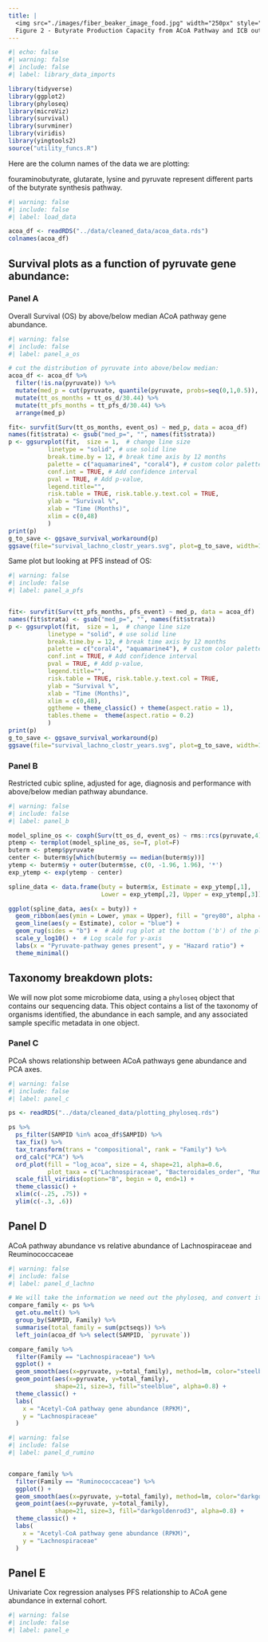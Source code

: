 ```yaml
--- 
title: |
  <img src="./images/fiber_beaker_image_food.jpg" width="250px" style="margin-left:5%; margin-right:5%"/>
  Figure 2 - Butyrate Production Capacity from ACoA Pathway and ICB outcome
---
```




```r
#| echo: false
#| warning: false
#| include: false
#| label: library_data_imports

library(tidyverse)
library(ggplot2)
library(phyloseq)
library(microViz)
library(survival)
library(survminer)
library(viridis)
library(yingtools2)
source("utility_funcs.R")


```

Here are the column names of the data we are plotting:

fouraminobutyrate, glutarate, lysine and pyruvate represent different parts of the butyrate synthesis pathway. 

```r
#| warning: false
#| include: false
#| label: load_data

acoa_df <- readRDS("../data/cleaned_data/acoa_data.rds")
colnames(acoa_df)
```

## Survival plots as a function of pyruvate gene abundance:

### Panel A

Overall Survival (OS) by above/below median ACoA pathway gene abundance. 

```r
#| warning: false
#| include: false
#| label: panel_a_os

# cut the distribution of pyruvate into above/below median:
acoa_df <- acoa_df %>%
  filter(!is.na(pyruvate)) %>%
  mutate(med_p = cut(pyruvate, quantile(pyruvate, probs=seq(0,1,0.5)), c("Below Median", "Above Median"))) %>% #ifelse(pyruvate > median(pyruvate, na.rm = T), "Above Median", "Below Median")) %>%
  mutate(tt_os_months = tt_os_d/30.44) %>%
  mutate(tt_pfs_months = tt_pfs_d/30.44) %>%
  arrange(med_p)

fit<- survfit(Surv(tt_os_months, event_os) ~ med_p, data = acoa_df)
names(fit$strata) <- gsub("med_p=", "", names(fit$strata))
p <- ggsurvplot(fit,  size = 1,  # change line size
           linetype = "solid", # use solid line
           break.time.by = 12, # break time axis by 12 months
           palette = c("aquamarine4", "coral4"), # custom color palette
           conf.int = TRUE, # Add confidence interval
           pval = TRUE, # Add p-value,
           legend.title="",
           risk.table = TRUE, risk.table.y.text.col = TRUE,
           ylab = "Survival %",
           xlab = "Time (Months)",
           xlim = c(0,48)
           ) 
print(p)
g_to_save <- ggsave_survival_workaround(p)
ggsave(file="survival_lachno_clostr_years.svg", plot=g_to_save, width=10, height=8)

```
Same plot but looking at PFS instead of OS:

```r
#| warning: false
#| include: false
#| label: panel_a_pfs


fit<- survfit(Surv(tt_pfs_months, pfs_event) ~ med_p, data = acoa_df)
names(fit$strata) <- gsub("med_p=", "", names(fit$strata))
p <- ggsurvplot(fit,  size = 1,  # change line size
           linetype = "solid", # use solid line
           break.time.by = 12, # break time axis by 12 months
           palette = c("coral4", "aquamarine4"), # custom color palette
           conf.int = TRUE, # Add confidence interval
           pval = TRUE, # Add p-value,
           legend.title="",
           risk.table = TRUE, risk.table.y.text.col = TRUE,
           ylab = "Survival %",
           xlab = "Time (Months)",
           xlim = c(0,48),
           ggtheme = theme_classic() + theme(aspect.ratio = 1),
           tables.theme =  theme(aspect.ratio = 0.2)
           ) 
print(p)
g_to_save <- ggsave_survival_workaround(p)
ggsave(file="survival_lachno_clostr_years.svg", plot=g_to_save, width=10, height=8)

```

### Panel B

Restricted cubic spline, adjusted for age, diagnosis and performance with above/below median pathway abundance. 

```r
#| warning: false
#| include: false
#| label: panel_b

model_spline_os <- coxph(Surv(tt_os_d, event_os) ~ rms::rcs(pyruvate,4) + age10 + factor(cohort) + ecog, acoa_df)
ptemp <- termplot(model_spline_os, se=T, plot=F)
buterm <- ptemp$pyruvate
center <- buterm$y[which(buterm$y == median(buterm$y))]
ytemp <- buterm$y + outer(buterm$se, c(0, -1.96, 1.96), '*')
exp_ytemp <- exp(ytemp - center)

spline_data <- data.frame(buty = buterm$x, Estimate = exp_ytemp[,1],
                          Lower = exp_ytemp[,2], Upper = exp_ytemp[,3])

ggplot(spline_data, aes(x = buty)) +
  geom_ribbon(aes(ymin = Lower, ymax = Upper), fill = "grey80", alpha = 0.5) +
  geom_line(aes(y = Estimate), color = "blue") +
  geom_rug(sides = "b") +  # Add rug plot at the bottom ('b') of the plot
  scale_y_log10() +  # Log scale for y-axis
  labs(x = "Pyruvate-pathway genes present", y = "Hazard ratio") +
  theme_minimal()


```

## Taxonomy breakdown plots:

We will now plot some microbiome data, using a `phyloseq` object that contains our sequencing data.  This object contains a list of the taxonomy of organisms identified, the abundance in each sample, and any associated sample specific metadata in one object. 

### Panel C

PCoA shows relationship between ACoA pathways gene abundance and PCA axes. 

```r
#| warning: false
#| include: false
#| label: panel_c

ps <- readRDS("../data/cleaned_data/plotting_phyloseq.rds")

ps %>%
  ps_filter(SAMPID %in% acoa_df$SAMPID) %>%
  tax_fix() %>%
  tax_transform(trans = "compositional", rank = "Family") %>%
  ord_calc("PCA") %>%
  ord_plot(fill = "log_acoa", size = 4, shape=21, alpha=0.6,
           plot_taxa = c("Lachnospiraceae", "Bacteroidales_order", "Ruminococcaceae")) +
  scale_fill_viridis(option="B", begin = 0, end=1) +
  theme_classic() + 
  xlim(c(-.25, .75)) +
  ylim(c(-.3, .6))

```

## Panel D

ACoA pathway abundance vs relative abundance of Lachnospiraceae and Reuminococcaceae 

```r
#| warning: false
#| include: false
#| label: panel_d_lachno

# We will take the information we need out the phyloseq, and convert it to a dataframe for plotting: 
compare_family <- ps %>% 
  get.otu.melt() %>%
  group_by(SAMPID, Family) %>%
  summarise(total_family = sum(pctseqs)) %>%
  left_join(acoa_df %>% select(SAMPID, `pyruvate`))

compare_family %>%
  filter(Family == "Lachnospiraceae") %>%
  ggplot() +
  geom_smooth(aes(x=pyruvate, y=total_family), method=lm, color="steelblue") +
  geom_point(aes(x=pyruvate, y=total_family),
             shape=21, size=3, fill="steelblue", alpha=0.8) +
  theme_classic() + 
  labs(
    x = "Acetyl-CoA pathway gene abundance (RPKM)",
    y = "Lachnospiraceae"
  )

```
```r
#| warning: false
#| include: false
#| label: panel_d_rumino


compare_family %>%
  filter(Family == "Ruminococcaceae") %>%
  ggplot() +
  geom_smooth(aes(x=pyruvate, y=total_family), method=lm, color="darkgoldenrod3") +
  geom_point(aes(x=pyruvate, y=total_family),
             shape=21, size=3, fill="darkgoldenrod3", alpha=0.8) +
  theme_classic() + 
  labs(
    x = "Acetyl-CoA pathway gene abundance (RPKM)",
    y = "Lachnospiraceae"
  )

```
## Panel E
Univariate Cox regression analyses PFS relationship to ACoA gene abundance in external cohort.

```r
#| warning: false
#| include: false
#| label: panel_e


```

